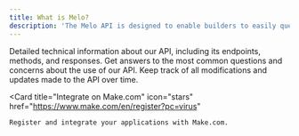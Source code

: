```yaml
---
title: What is Melo?
description: 'The Melo API is designed to enable builders to easily query, observe, and automate on-chain real estate data and insights'
---
```

<CardGroup cols={2}>
<Card
    title="API Reference"
    icon="code"
    href="api-reference"
  >
    Detailed technical information about our API, including its endpoints, methods, and responses.
  </Card>
    <Card
    title="FAQ"
    icon="screwdriver-wrench"
    href="faq"
  >
    Get answers to the most common questions and concerns about the use of our API.
  </Card>
  <Card
    title="Change Log"
    icon="palette"
    href="https://verdant-strand-46f.notion.site/8b657e7b964840abac80acd5afbb683e"
  >
    Keep track of all modifications and updates made to the API over time.
  </Card>

  
  <Card
    title="Integrate on Make.com"
    icon="stars"
    href="https://www.make.com/en/register?pc=virus"
  >
    Register and integrate your applications with Make.com.
  </Card>
</CardGroup>